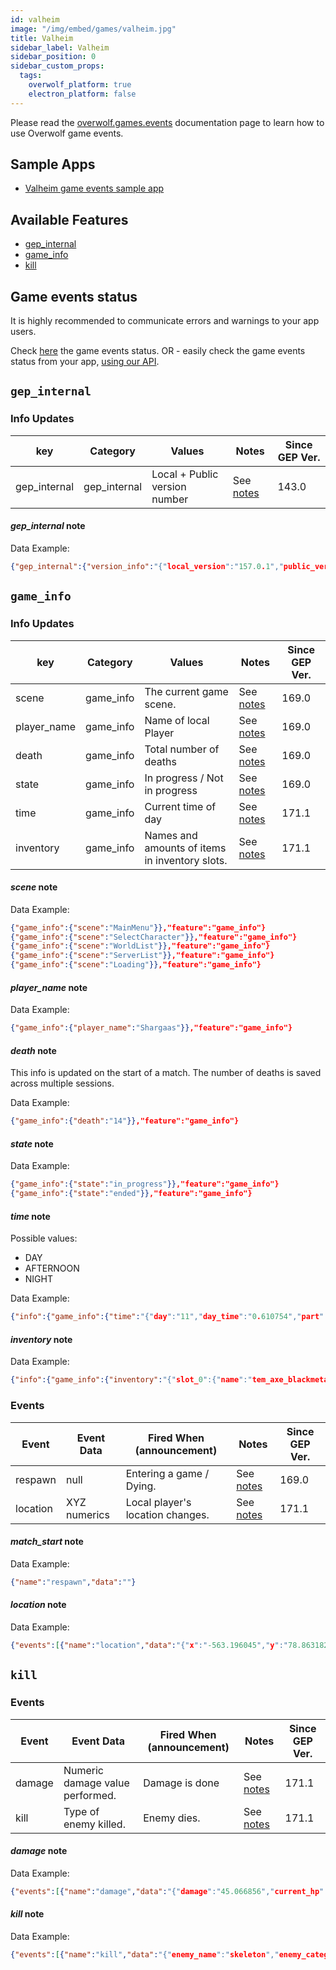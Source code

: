 ```yaml
---
id: valheim
image: "/img/embed/games/valheim.jpg"
title: Valheim
sidebar_label: Valheim
sidebar_position: 0
sidebar_custom_props:
  tags:
    overwolf_platform: true
    electron_platform: false
---
```


<!-- GENERATED USING /scripts/generate.js -->

<head>
  <meta name="keywords" content="API for Valheim, Valheim API, SDK for Valheim, Valheim SDK"/>
</head>

<GameInfo gameId={21668} page="docs" />

Please read the [overwolf.games.events](/api/game-data) documentation page to learn how to use Overwolf game events.

## Sample Apps

* [Valheim game events sample app](https://github.com/overwolf/events-sample-apps)

## Available Features

* [gep_internal](#gep_internal)
* [game_info](#game_info)
* [kill](#kill)


## Game events status

It is highly recommended to communicate errors and warnings to your app users. 

Check [here](/status/) the game events status. OR -  easily check the game events status from your app, [using our API](/topics/using-events/how-to-check-events-status-from-app).

## `gep_internal`

### Info Updates

key          | Category    | Values                    | Notes                 | Since GEP Ver. |
------------ | ------------| ------------------------- | --------------------- | ------------- | 
gep_internal | gep_internal| Local + Public version number|See [notes](#gep_internal-note)|   143.0       |

#### *gep_internal* note

Data Example:

```json
{"gep_internal":{"version_info":"{"local_version":"157.0.1","public_version":"157.0.1","is_updated":true}"}},"feature":"gep_internal"}
```

## `game_info`

### Info Updates

key          | Category    | Values                    | Notes                 | Since GEP Ver. |
------------ | ------------| ------------------------- | --------------------- | ------------- | 
scene        | game_info   | The current game scene.   |  See [notes](#scene-note) |   169.0       |
player_name  | game_info   | Name of local Player      |  See [notes](#player-note)|   169.0       |
death        | game_info   | Total number of deaths    |  See [notes](#death-note) |   169.0       |
state        | game_info   | In progress / Not in progress | See [notes](#state-note)|   169.0       |
time         | game_info   | Current time of day       | See [notes](#time-note)|   171.1       |
inventory    | game_info   | Names and amounts of items in inventory slots. | See [notes](#inventory-note)|   171.1       |


#### *scene* note

Data Example:

```json
{"game_info":{"scene":"MainMenu"}},"feature":"game_info"}
{"game_info":{"scene":"SelectCharacter"}},"feature":"game_info"}
{"game_info":{"scene":"WorldList"}},"feature":"game_info"}
{"game_info":{"scene":"ServerList"}},"feature":"game_info"}
{"game_info":{"scene":"Loading"}},"feature":"game_info"}
```

#### *player_name* note

Data Example:

```json
{"game_info":{"player_name":"Shargaas"}},"feature":"game_info"}
```

#### *death* note

This info is updated on the start of a match. The number of deaths is saved across multiple sessions.

Data Example:

```json
{"game_info":{"death":"14"}},"feature":"game_info"}
```

#### *state* note

Data Example:

```json
{"game_info":{"state":"in_progress"}},"feature":"game_info"}
{"game_info":{"state":"ended"}},"feature":"game_info"}
```

#### *time* note

Possible values:

* DAY
* AFTERNOON
* NIGHT

Data Example:

```json
{"info":{"game_info":{"time":"{"day":"11","day_time":"0.610754","part":"AFTERNOON"}"}},"feature":"game_info"}
```

#### *inventory* note

Data Example:

```json
{"info":{"game_info":{"inventory":"{"slot_0":{"name":"tem_axe_blackmetal","type":"OneHandedWeapon","count":"1","max_count":"1"},"slot_1":{"name":"tem_bow_draugrfang","type":"Bow","count":"1","max_count":"1"},"slot_2":{"name":"tem_mace_needle","type":"OneHandedWeapon","count":"1","max_count":"1"},"slot_3":{"name":"tem_shield_blackmetal","type":"Shield","count":"1","max_count":"1"},"slot_4":{"name":"tem_sledge_iron","type":"TwoHandedWeapon","count":"1","max_count":"1"},"slot_5":{"name":"tem_hammer","type":"Tool","count":"1","max_count":"1"},"slot_6":{"name":"tem_pickaxe_iron","type":"TwoHandedWeapon","count":"1","max_count":"1"},"slot_7":{"name":"tem_hoe","type":"Tool","count":"1","max_count":"1"},"slot_8":{"name":"tem_chest_pcuirass","type":"Chest","count":"1","max_count":"1"},"slot_9":{"name":"tem_arrow_needle","type":"Ammo","count":"100","max_count":"100"},"slot_10":{"name":"tem_arrow_needle","type":"Ammo","count":"8","max_count":"100"},"slot_11":{"name":"tem_fishingbait","type":"Ammo","count":"37","max_count":"100"},"slot_12":{"name":"tem_fishingrod","type":"TwoHandedWeapon","count":"1","max_count":"1"},"slot_13":{},"slot_14":{},"slot_15":{},"slot_16":{"name":"tem_cape_lox","type":"Shoulder","count":"1","max_count":"1"},"slot_17":{"name":"tem_loxpie","type":"Consumable","count":"5","max_count":"10"},"slot_18":{"name":"tem_fishwraps","type":"Consumable","count":"2","max_count":"10"},"slot_19":{"name":"tem_bloodpudding","type":"Consumable","count":"5","max_count":"10"},"slot_20":{"name":"tem_mead_hp_minor","type":"Consumable","count":"9","max_count":"10"},"slot_21":{},"slot_22":{},"slot_23":{},"slot_24":{"name":"tem_helmet_padded","type":"Helmet","count":"1","max_count":"1"},"slot_25":{"name":"tem_legs_pgreaves","type":"Legs","count":"1","max_count":"1"},"slot_26":{"name":"tem_beltstrength","type":"Utility","count":"1","max_count":"1"},"slot_27":{"name":"tem_bread","type":"Consumable","count":"7","max_count":"20"},"slot_28":{"name":"tem_arrow_frost","type":"Ammo","count":"35","max_count":"100"},"slot_29":{"name":"tem_thistle","type":"Material","count":"6","max_count":"50"},"slot_30":{"name":"tem_necktail","type":"Material","count":"1","max_count":"50"},"slot_31":{"name":"tem_bonefragments","type":"Material","count":"1","max_count":"50"}}"}},"feature":"game_info"}
```


### Events

Event  | Event Data        | Fired When (announcement)           | Notes      | Since GEP Ver. |
-------| ------------------| -------------------------------------| ---------- | --------------|
respawn | null      | Entering a game / Dying. |See [notes](#respawn-note)     |    169.0      |
location | XYZ numerics| Local player's location changes. |See [notes](#location-note)     |    171.1      |

#### *match_start* note

Data Example:

```json
{"name":"respawn","data":""}
```

#### *location* note

Data Example:

```json
{"events":[{"name":"location","data":"{"x":"-563.196045","y":"78.863182","z":"353.648682"}"}]}
```

## `kill`

### Events

Event  | Event Data        | Fired When (announcement)           | Notes      | Since GEP Ver. |
-------| ------------------| -------------------------------------| ---------- | --------------|
damage | Numeric damage value performed. | Damage is done |See [notes](#damage-note)     |    171.1      |
kill   | Type of enemy killed. | Enemy dies. |See [notes](#kill-note)     |    171.1      |


#### *damage* note

Data Example:

```json
{"events":[{"name":"damage","data":"{"damage":"45.066856","current_hp":"0.000000","max_hp":"40.000000","enemy_name":"skeleton","enemy_category":"Undead"}"}]}
```

#### *kill* note

Data Example:

```json
{"events":[{"name":"kill","data":"{"enemy_name":"skeleton","enemy_category":"Undead"}"}]}
```
